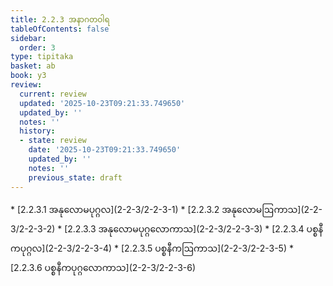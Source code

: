 ```yaml
---
title: 2.2.3 အနာဂတဝါရ
tableOfContents: false
sidebar:
  order: 3
type: tipitaka
basket: ab
book: y3
review:
  current: review
  updated: '2025-10-23T09:21:33.749650'
  updated_by: ''
  notes: ''
  history:
  - state: review
    date: '2025-10-23T09:21:33.749650'
    updated_by: ''
    notes: ''
    previous_state: draft
---
```



<ReviewStatus review={frontmatter.review} showDetails={true} />

<HypothesisAnnotation frontmatter={frontmatter} />

<DynamicBreadcrumb />



<TableOfContents book="y3" section="2.2.3">
* [2.2.3.1 အနုလောမပုဂ္ဂလ](2-2-3/2-2-3-1)
* [2.2.3.2 အနုလောမဩကာသ](2-2-3/2-2-3-2)
* [2.2.3.3 အနုလောမပုဂ္ဂလောကာသ](2-2-3/2-2-3-3)
* [2.2.3.4 ပစ္စနီကပုဂ္ဂလ](2-2-3/2-2-3-4)
* [2.2.3.5 ပစ္စနီကဩကာသ](2-2-3/2-2-3-5)
* [2.2.3.6 ပစ္စနီကပုဂ္ဂလောကာသ](2-2-3/2-2-3-6)
</TableOfContents>